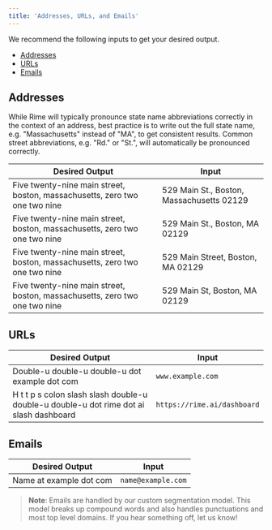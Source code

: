 ```yaml
---
title: 'Addresses, URLs, and Emails'
---
```


We recommend the following inputs to get your desired output.
- [Addresses](#addresses)
- [URLs](#urls)
- [Emails](#emails)

## Addresses

While Rime will typically pronounce state name abbreviations correctly in the context of an address, best practice is to write out the full state name, e.g. "Massachusetts" instead of "MA", to get consistent results. Common street abbreviations, e.g. "Rd." or "St.", will automatically be pronounced correctly.

| Desired Output | Input |
| --- | --- |
| Five twenty-nine main street, boston, massachusetts, zero two one two nine | 529 Main St., Boston, Massachusetts 02129 |
| Five twenty-nine main street, boston, massachusetts, zero two one two nine | 529 Main St., Boston, MA 02129 |
| Five twenty-nine main street, boston, massachusetts, zero two one two nine | 529 Main Street, Boston, MA 02129 |
| Five twenty-nine main street, boston, massachusetts, zero two one two nine | 529 Main St, Boston, MA 02129 |

## URLs

| Desired Output | Input |
| --- | --- |
| Double-u double-u double-u dot example dot com | `www.example.com` |
| H t t p s colon slash slash double-u double-u double-u dot rime dot ai slash dashboard | `https://rime.ai/dashboard` |

## Emails

| Desired Output | Input |
| --- | --- |
| Name at example dot com | `name@example.com` |

> **Note**: Emails are handled by our custom segmentation model. This model breaks up compound words and also handles punctuations and most top level domains. If you hear something off, let us know!
